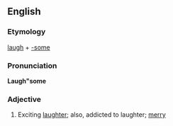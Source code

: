 ==English==

===Etymology===
[[laugh]] + [[-some]]

===Pronunciation===
'''Laugh"some'''

===Adjective===
{{infl|en|adjective}}

# {{rare}} Exciting [[laughter]]; also, addicted to laughter; [[merry]]